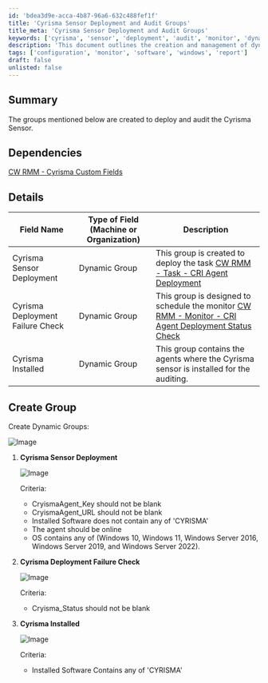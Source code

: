 ```yaml
---
id: 'bdea3d9e-acca-4b87-96a6-632c488fef1f'
title: 'Cyrisma Sensor Deployment and Audit Groups'
title_meta: 'Cyrisma Sensor Deployment and Audit Groups'
keywords: ['cyrisma', 'sensor', 'deployment', 'audit', 'monitor', 'dynamic', 'groups']
description: 'This document outlines the creation and management of dynamic groups for deploying and auditing the Cyrisma Sensor within ConnectWise RMM. It details the necessary criteria for each group and their respective functions in monitoring the deployment status and installed agents.'
tags: ['configuration', 'monitor', 'software', 'windows', 'report']
draft: false
unlisted: false
---
```

## Summary

The groups mentioned below are created to deploy and audit the Cyrisma Sensor.

## Dependencies

[CW RMM - Cyrisma Custom Fields](https://proval.itglue.com/DOC-5078775-15298953)

## Details

| Field Name                     | Type of Field (Machine or Organization) | Description                                                                                       |
|--------------------------------|-----------------------------------------|---------------------------------------------------------------------------------------------------|
| Cyrisma Sensor Deployment       | Dynamic Group                          | This group is created to deploy the task [CW RMM - Task - CRI Agent Deployment](https://proval.itglue.com/DOC-5078775-15298955) |
| Cyrisma Deployment Failure Check | Dynamic Group                          | This group is designed to schedule the monitor [CW RMM - Monitor - CRI Agent Deployment Status Check](https://proval.itglue.com/DOC-5078775-15298956) |
| Cyrisma Installed               | Dynamic Group                          | This group contains the agents where the Cyrisma sensor is installed for the auditing.           |

## Create Group

Create Dynamic Groups:

![Image](../../../static/img/Cyrisma-Sensor/image_1.png)

1. **Cyrisma Sensor Deployment**

   ![Image](../../../static/img/Cyrisma-Sensor/image_2.png)

   Criteria:

   - CryismaAgent_Key should not be blank
   - CryismaAgent_URL should not be blank
   - Installed Software does not contain any of 'CYRISMA'
   - The agent should be online
   - OS contains any of (Windows 10, Windows 11, Windows Server 2016, Windows Server 2019, and Windows Server 2022).

2. **Cyrisma Deployment Failure Check**

   ![Image](../../../static/img/Cyrisma-Sensor/image_3.png)

   Criteria:
   - Cryisma_Status should not be blank

3. **Cyrisma Installed**

   ![Image](../../../static/img/Cyrisma-Sensor/image_4.png)

   Criteria:
   - Installed Software Contains any of 'CYRISMA'











